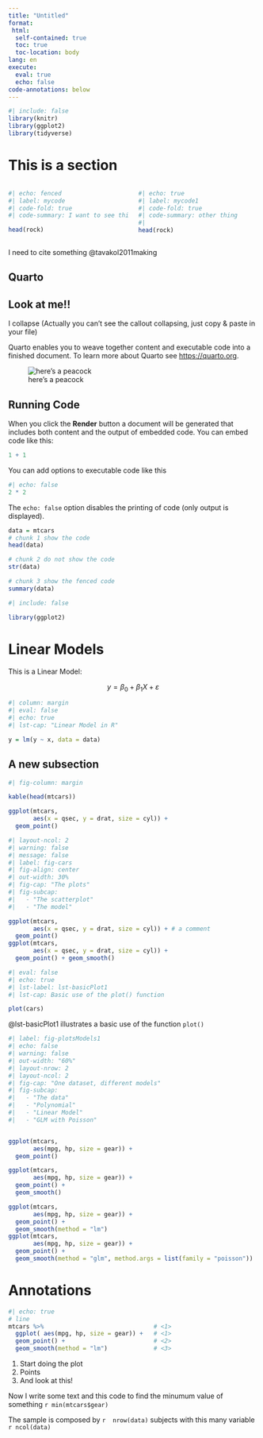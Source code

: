 ```yaml
---
title: "Untitled"
format: 
 html: 
  self-contained: true
  toc: true
  toc-location: body
lang: en
execute: 
  eval: true
  echo: false
code-annotations: below
---
```


```r
#| include: false
library(knitr)
library(ggplot2)
library(tidyverse)
```


# This is a section

:::: {.columns}

:::{.column width=50%}

```r
#| echo: fenced 
#| label: mycode
#| code-fold: true
#| code-summary: I want to see this code!!!!

head(rock)
```
:::

:::{.column width=50%}
```r
#| echo: true 
#| label: mycode1
#| code-fold: true
#| code-summary: other thing
#| 
head(rock)
```
:::

::::

I need to cite something @tavakol2011making

## Quarto

::: {.callout-warning collapse="true"}

## Look at me!!

I collapse (Actually you can't see the callout collapsing, just copy & paste in your file)

:::

Quarto enables you to weave together content and executable code into a finished document. To learn more about Quarto see <https://quarto.org>.

![here's a peacock](img/peacock.png)

## Running Code

When you click the **Render** button a document will be generated that includes both content and the output of embedded code. You can embed code like this:

```r
1 + 1
```

You can add options to executable code like this 

```r
#| echo: false
2 * 2
```

The `echo: false` option disables the printing of code (only output is displayed).

```r
data = mtcars
# chunk 1 show the code
head(data)

# chunk 2 do not show the code
str(data)

# chunk 3 show the fenced code
summary(data)
```



```r
#| include: false

library(ggplot2)
```

# Linear Models 

This is a Linear Model: 


$$y = \beta_0 + \beta_1 X + \varepsilon$$
```r
#| column: margin
#| eval: false
#| echo: true
#| lst-cap: "Linear Model in R"

y = lm(y ~ x, data = data) 
```


## A new subsection 


```r
#| fig-column: margin

kable(head(mtcars))

ggplot(mtcars, 
       aes(x = qsec, y = drat, size = cyl)) + 
  geom_point()
```


```r
#| layout-ncol: 2 
#| warning: false
#| message: false
#| label: fig-cars
#| fig-align: center
#| out-width: 30%
#| fig-cap: "The plots"
#| fig-subcap: 
#|   - "The scatterplot"
#|   - "The model"

ggplot(mtcars, 
       aes(x = qsec, y = drat, size = cyl)) + # a comment
  geom_point()
ggplot(mtcars, 
       aes(x = qsec, y = drat, size = cyl)) + 
  geom_point() + geom_smooth()


```



```r
#| eval: false
#| echo: true
#| lst-label: lst-basicPlot1
#| lst-cap: Basic use of the plot() function

plot(cars)
```

@lst-basicPlot1 illustrates a basic use of the function `plot()`

```r
#| label: fig-plotsModels1
#| echo: false
#| warning: false
#| out-width: "60%"
#| layout-nrow: 2
#| layout-ncol: 2
#| fig-cap: "One dataset, different models" 
#| fig-subcap:
#|   - "The data"
#|   - "Polynomial"
#|   - "Linear Model"
#|   - "GLM with Poisson" 


ggplot(mtcars,
       aes(mpg, hp, size = gear)) +
  geom_point()

ggplot(mtcars,
       aes(mpg, hp, size = gear)) +
  geom_point() + 
  geom_smooth()

ggplot(mtcars,
       aes(mpg, hp, size = gear)) +
  geom_point() + 
  geom_smooth(method = "lm")
ggplot(mtcars,
       aes(mpg, hp, size = gear)) +
  geom_point() + 
  geom_smooth(method = "glm", method.args = list(family = "poisson"))


```


# Annotations

```r
#| echo: true
# line
mtcars %>%                               # <1>
  ggplot( aes(mpg, hp, size = gear)) +   # <1>
  geom_point() +                         # <2>  
  geom_smooth(method = "lm")             # <3>
```

1. Start doing the plot
2. Points
3. And look at this!

Now I write some text and this code to find the minumum value of something `r min(mtcars$gear)`

The sample is composed by `r  nrow(data)` subjects with this many variable  `r ncol(data)`

